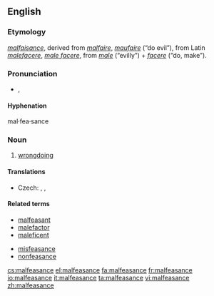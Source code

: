 ==English==
{{wikipedia}}

===Etymology===
{{etyl|fro}} ''[[malfaisance]]'', derived from ''[[malfaire]]'', ''[[maufaire]]'' (“do evil”), from Latin ''[[malefacere]]'', ''[[male facere]]'', from ''[[male]]'' (“evilly”) + ''[[facere]]'' (“do, make”).

===Pronunciation===
* {{IPA|/ˌmælˈfizəns/}}, {{SAMPA|/%m{l"fiz@ns/}}

====Hyphenation====
mal·fea·sance

===Noun===
{{en-noun}}

# [[wrongdoing]]

====Translations====
{{trans-top|wrongdoing}}
* Czech: {{t-|cs|zločin|m}}, {{t-|cs|trestný čin|m}}, {{t|cs|přestoupení zákona|n}}
{{trans-mid}}
{{trans-bottom}}

====Related terms====
* [[malfeasant]]
* [[malefactor]]
* [[maleficent]]

* [[misfeasance]]
* [[nonfeasance]]

[[cs:malfeasance]]
[[el:malfeasance]]
[[fa:malfeasance]]
[[fr:malfeasance]]
[[io:malfeasance]]
[[it:malfeasance]]
[[ta:malfeasance]]
[[vi:malfeasance]]
[[zh:malfeasance]]